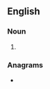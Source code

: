 {{also|triple O}}
==English==

===Noun===
{{en-noun|-}}

# {{alternative form of|en|triple O}}

===Anagrams===
* {{anagrams|en|a=eiloprt|petroil|piloter|poitrel|politer|repilot|tripole}}